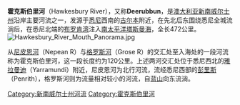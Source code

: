 {{unreferenced|time=2010-01-13T09:07:18+00:00}}
{{coord|-33.5305|151.2419|type:landmark_source:enwiki-googlemaplink|display=title}}
{{Infobox River 
  | river_name = 霍克斯伯里河<br />Hawkesbury River
  | origin = 位于[[古尔本|古尔本]]附近
  | mouth = [[太平洋|太平洋]]
  | basin_countries = [[澳大利亚|澳大利亚]]
  | length = 
  | elevation = 1100m（3600 ft；海拔最高源头）
  | discharge = 95 m³/s，<br/>但可在0～15,000 m³/s之间变化
  | watershed = 21,730 km²
}}
'''霍克斯伯里河'''（Hawkesbury River），又称'''Deerubbun'''，是[[澳大利亚|澳大利亚]][[新南威尔士州|新南威尔士州]]沿岸主要河流之一，发源于[[悉尼|悉尼]]西南的[[古尔本|古尔本]]附近，在先北后东围绕悉尼全城流淌后，在悉尼北端的[[布罗肯湾|布罗肯湾]]注入[[南太平洋|南太平洋]][[塔斯曼海|塔斯曼海]]，全长472公里。
{{Clear}}
[[File:Hawkesbury_River_Mouth_Panorama.jpg|thumb]]

从[[尼皮恩河|尼皮恩河]]（Nepean R）与[[格罗斯河|格罗斯河]]（Grose R）的交汇处至入海处的一段河流称为霍克斯伯里河，这一段长度约为120公里。上述两河交汇处位于悉尼西北的[[雅拉曼迪|雅拉曼迪]]（Yarramundi）附近，尼皮恩河为北行河流，流经悉尼西部的[[彭里斯|彭里斯]]（Penrith），格罗斯河则为流量相对较小的河流，自[[蓝山_(澳大利亚)|蓝山]]向东流淌。

{{DEFAULTSORT:Hawkesbury River}}
[[Category:新南威尔士州河流|Category:新南威尔士州河流]]
[[Category:霍克斯伯里河|Category:霍克斯伯里河]]